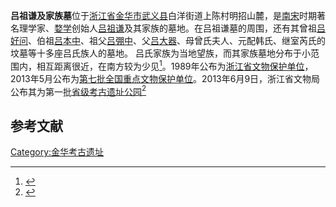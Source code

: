 {{文物保护单位
| 级别 = 全国
| 图片 = 
| 名称 = 吕祖谦及家族墓
| 子项 = 
| 编号 = 7-0574-2-058
| 分类 = 古墓葬
| 时代 = 宋
| 所在 = [[浙江省|浙江省]][[武义县|武义县]]
| 登录 = 2013年3月
| Cat = 浙江全国重点文物保护单位
}}

'''吕祖谦及家族墓'''位于[[浙江省|浙江省]][[金华市|金华市]][[武义县|武义县]]白洋街道上陈村明招山麓，是[[南宋|南宋]]时期著名理学家、[[婺学|婺学]]创始人[[吕祖谦|吕祖谦]]及其家族的墓地。在吕祖谦墓的周围，还有其曾祖[[吕好问|吕好问]]、伯祖[[吕本中|吕本中]]、祖父[[吕弸中|吕弸中]]、父[[吕大器|吕大器]]、母曾氏夫人、元配韩氏、继室芮氏的坟墓等十多座吕氏族人的墓地。
吕氏家族为当地望族，而其家族墓地分布于小范围内，相互距离很近，在南方较为少见<ref>{{cite web |url=http://www.jhnews.com.cn/jhrb/2013-05/10/content_2776054.htm |language= |title=祖谦龙德古屋新 八婺无处不飞“花” |publisher=金华新闻网 |date= |accessdate= |archive-url=https://web.archive.org/web/20160304191734/http://www.jhnews.com.cn/jhrb/2013-05/10/content_2776054.htm |archive-date=2016-03-04 |dead-url=yes }}</ref>。1989年公布为[[浙江省文物保护单位|浙江省文物保护单位]]，2013年5月公布为[[第七批全国重点文物保护单位|第七批全国重点文物保护单位]]。2013年6月9日，浙江省文物局公布其为第一批[[浙江省省级考古遗址公园|省级考古遗址公园]]<ref>{{cite web |url=http://zfxxgk.zj.gov.cn/xxgk/jcms_files/jcms1/web36/site/art/2013/6/13/art_2427_701080.html |language= |title=浙江省文物局关于第一批省级考古遗址公园名单的公示 |publisher=浙江省文物局 |date=2013年6月9日 |accessdate= |archive-url=https://web.archive.org/web/20141012050844/http://zfxxgk.zj.gov.cn/xxgk/jcms_files/jcms1/web36/site/art/2013/6/13/art_2427_701080.html |archive-date=2014年10月12日 |dead-url=yes }}</ref>

==参考文献==
{{reflist}}
{{浙江全国重点文物保护单位}}
{{浙江省省级考古遗址公园}}{{全国重点文物保护单位小作品}}

[[Category:金华考古遗址|Category:金华考古遗址]]